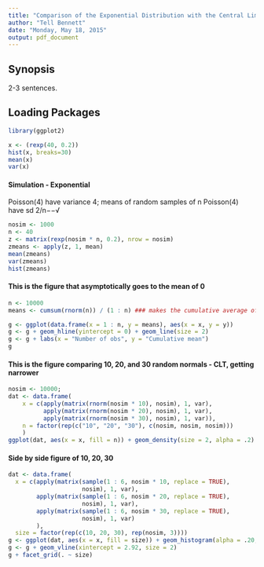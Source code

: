 ```yaml
---
title: "Comparison of the Exponential Distribution with the Central Limit Theorem"
author: "Tell Bennett"
date: "Monday, May 18, 2015"
output: pdf_document
---
```


Synopsis
--------

2-3 sentences.


Loading Packages
-----------------------------------

```r
library(ggplot2)
```



```r
x <- (rexp(40, 0.2))
hist(x, breaks=30)
mean(x)
var(x)
```

#### Simulation - Exponential

Poisson(4) have variance 4; means of random samples of n Poisson(4) have sd 2/n−−√

```r
nosim <- 1000
n <- 40
z <- matrix(rexp(nosim * n, 0.2), nrow = nosim)
zmeans <- apply(z, 1, mean)
mean(zmeans)
var(zmeans)
hist(zmeans)

```



#### This is the figure that asymptotically goes to the mean of 0
```r
n <- 10000
means <- cumsum(rnorm(n)) / (1 : n) ### makes the cumulative average of n random normals

g <- ggplot(data.frame(x = 1 : n, y = means), aes(x = x, y = y)) 
g <- g + geom_hline(yintercept = 0) + geom_line(size = 2) 
g <- g + labs(x = "Number of obs", y = "Cumulative mean")
g
```


#### This is the figure comparing 10, 20, and 30 random normals - CLT, getting narrower
```r
nosim <- 10000; 
dat <- data.frame(
    x = c(apply(matrix(rnorm(nosim * 10), nosim), 1, var),
          apply(matrix(rnorm(nosim * 20), nosim), 1, var),
          apply(matrix(rnorm(nosim * 30), nosim), 1, var)),
    n = factor(rep(c("10", "20", "30"), c(nosim, nosim, nosim))) 
    )
ggplot(dat, aes(x = x, fill = n)) + geom_density(size = 2, alpha = .2) + geom_vline(xintercept = 1, size = 2) 
```


#### Side by side figure of 10, 20, 30
```r
dat <- data.frame(
  x = c(apply(matrix(sample(1 : 6, nosim * 10, replace = TRUE), 
                     nosim), 1, var),
        apply(matrix(sample(1 : 6, nosim * 20, replace = TRUE), 
                     nosim), 1, var),
        apply(matrix(sample(1 : 6, nosim * 30, replace = TRUE), 
                     nosim), 1, var)
        ),
  size = factor(rep(c(10, 20, 30), rep(nosim, 3))))
g <- ggplot(dat, aes(x = x, fill = size)) + geom_histogram(alpha = .20, binwidth=.3, colour = "black") 
g <- g + geom_vline(xintercept = 2.92, size = 2)
g + facet_grid(. ~ size)
```


